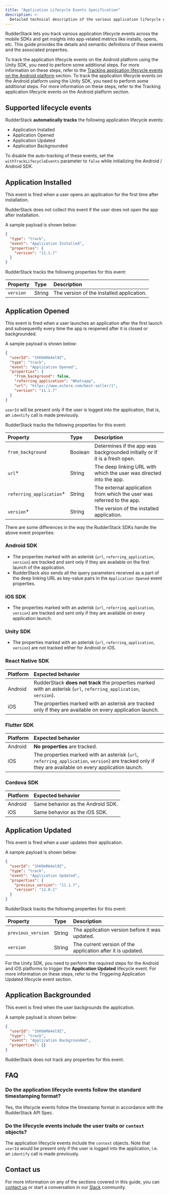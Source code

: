 ```yaml
---
title: "Application Lifecycle Events Specification"
description: >-
  Detailed technical description of the various application lifecycle events tracked by the RudderStack SDKs.
---
```


RudderStack lets you track various application lifecycle events across the mobile SDKs and get insights into app-related metrics like installs, opens, etc. This guide provides the details and semantic definitions of these events and the associated properties.

<div class="infoBlock">
To track the application lifecycle events on the Android platform using the Unity SDK, you need to perform some additional steps. For more information on these steps, refer to the <a href="https://www.rudderstack.com/docs/stream-sources/rudderstack-sdk-integration-guides/rudderstack-unity-sdk/#tracking-application-lifecycle-events-on-the-android-platform">Tracking application lifecycle events on the Android platform</a> section.
To track the application lifecycle events on the Android platform using the Unity SDK, you need to perform some additional steps. For more information on these steps, refer to the <Link to="/sources/sdks/rudderstack-unity-sdk/#tracking-application-lifecycle-events-on-the-android-platform">Tracking application lifecycle events on the Android platform</Link> section.
</div>


## Supported lifecycle events

RudderStack **automatically tracks** the following application lifecycle events:

- <Link to="#application-installed">Application Installed</Link>
- <Link to="#application-opened">Application Opened</Link>
- <Link to="#application-updated">Application Updated</Link>
- <Link to="#application-backgrounded">Application Backgrounded</Link>

<div class="infoBlock">
To disable the auto-tracking of these events, set the <code class="inline-code">withTrackLifecycleEvents</code> parameter to <code class="inline-code">false</code> while initializing the <Link to="/sources/sdks/rudderstack-android-sdk/">Android</Link> / <Link to="/sources/sdks/rudderstack-android-sdk/">Android</Link> SDK.
</div>

## Application Installed

This event is fired when a user opens an application for the first time after installation.

<div class="warningBlock">
RudderStack does not collect this event if the user does not open the app after installation.
</div>

A sample payload is shown below:

```json
{
  "type": "track",
  "event": "Application Installed",
  "properties": {
    "version": "11.1.7"
  }
}
```

RudderStack tracks the following properties for this event:

| Property | Type | Description |
| :--------| :-----| :------------|
| `version` | String | The version of the installed application. |

## Application Opened

This event is fired when a user launches an application after the first launch and subsequently every time the app is reopened after it is closed or backgrounded.

A sample payload is shown below:

```json
{
  "userId": "1hKOmRA4el9Z",
  "type": "track",
  "event": "Application Opened",
  "properties": {
    "from_background": false,
    "referring_application": "Whatsapp",
    "url": "https://www.estore.com/best-seller/1",
    "version": "11.1.7"
  }
}
```

<div class="infoBlock">
<code class="inline-code">userId</code> will be present only if the user is logged into the application, that is, an <code class="inline-code">identify</code> call is made previously.
</div>

RudderStack tracks the following properties for this event:

| Property | Type | Description |
| :--------| :-----| :------------|
| `from_background` | Boolean | Determines if the app was backgrounded initially or if it is a fresh open.  |
| `url`* | String | The deep linking URL with which the user was directed into the app. |
| `referring_application`* | String | The external application from which the user was referred to the app. |
| `version`* | String | The version of the installed application. |

There are some differences in the way the RudderStack SDKs handle the above event properties:

### Android SDK

- The properties marked with an asterisk (`url`, `referring_application`, `version`) are tracked and sent only if they are available on the first launch of the application.
- RudderStack also sends all the query parameters received as a part of the deep linking URL as key-value pairs in the `Application Opened` event properties.

### iOS SDK

- The properties marked with an asterisk (`url`, `referring_application`, `version`) are tracked and sent only if they are available on every application launch.

### Unity SDK

- The properties marked with an asterisk (`url`, `referring_application`, `version`) are not tracked either for Android or iOS.

### React Native SDK

| Platform | Expected behavior |
| :--------| :---|
| Android | RudderStack **does not track** the properties marked with an asterisk (`url`, `referring_application`, `version`). | 
| iOS | The properties marked with an asterisk are tracked only if they are available on every application launch. |

### Flutter SDK

| Platform | Expected behavior |
| :--------| :---|
| Android | **No properties** are tracked. | 
| iOS | The properties marked with an asterisk (`url`, `referring_application`, `version`)  are tracked only if they are available on every application launch. |

### Cordova SDK

| Platform | Expected behavior |
| :--------| :---|
| Android | Same behavior as the <Link to="#android-sdk">Android SDK</Link>. | 
| iOS | Same behavior as the <Link to="#ios-sdk">iOS SDK</Link>. |

## Application Updated

This event is fired when a user updates their application.

A sample payload is shown below:

```json
{
  "userId": "1hKOmRA4el9Z",
  "type": "track",
  "event": "Application Updated",
  "properties": {
    "previous_version": "11.1.7",
    "version": "12.0.1"
  }
}
```

RudderStack tracks the following properties for this event:

| Property | Type | Description |
| :--------| :-----| :------------|
| `previous_version` | String | The application version before it was updated.  |
| `version` | String | The current version of the application after it is updated. |


<div class="infoBlock">
For the Unity SDK, you need to perform the required steps for the Android and iOS platforms to trigger the <strong>Application Updated</strong> lifecycle event. For more information on these steps, refer to the <Link to="/sources/sdks/rudderstack-unity-sdk/#triggering-application-updated-lifecycle-event">Triggering Application Updated lifecycle event</Link> section.
</div>

## Application Backgrounded

This event is fired when the user backgrounds the application.

A sample payload is shown below:

```json
{
  "userId": "1hKOmRA4el9Z",
  "type": "track",
  "event": "Application Backgrounded",
  "properties": {}
}
```

<div class="infoBlock">

RudderStack does not track any properties for this event.
</div>

## FAQ

### Do the application lifecycle events follow the standard timestamping format?

Yes, the lifecycle events follow the timestamp format in accordance with the <Link to="/event-spec/standard-events/common-fields/">RudderStack API Spec</Link>.

### Do the lifecycle events include the user traits or `context` objects?

The application lifecycle events include the `context` objects. Note that `userId` would be present only if the user is logged into the application, i.e. an `identify` call is made previously.

## Contact us

For more information on any of the sections covered in this guide, you can [contact us](mailto:%20docs@rudderstack.com) or start a conversation in our [Slack](https://rudderstack.com/join-rudderstack-slack-community) community.
